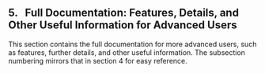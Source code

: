 ## 5. &nbsp; Full Documentation: Features, Details, and Other Useful Information for Advanced Users

This section contains the full documentation for more advanced users, such as features, further details, and other useful information. The subsection numbering mirrors that in section 4 for easy reference. 